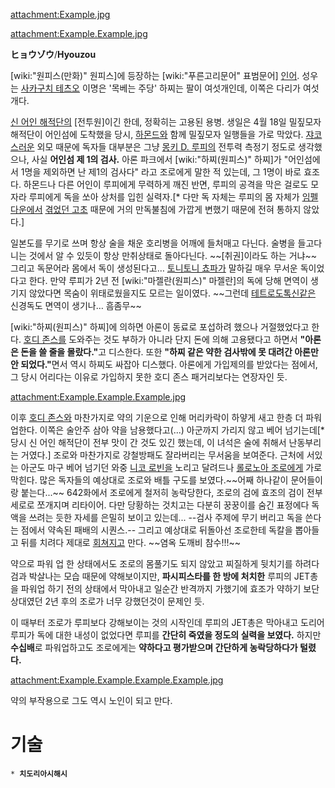 attachment:Example.jpg

attachment:Example.Example.jpg

'''ヒョウゾウ'''/'''Hyouzou'''

[wiki:"원피스(만화)" 원피스]에 등장하는 [wiki:"푸른고리문어" 표범문어] [[인어]]. 성우는 [[사카구치 테츠오]]
이명은 '목베는 주당'
하찌는 팔이 여섯개인데, 이쪽은 다리가 여섯개다.

[[신 어인 해적단]]의 [전투원]이긴 한데, 정확히는 고용된 용병. 생일은 4월 18일
밀짚모자 해적단이 어인섬에 도착했을 당시, [[하몬드]]와 함께 밀짚모자 일행들을 가로 막았다. [[쟈코]]스러운 외모 때문에 독자들 대부분은 그냥 [[몽키 D. 루피]]의 전투력 측정기 정도로 생각했으나, 사실 '''어인섬 제 1의 검사.''' 아론 파크에서 [wiki:"하찌(원피스)" 하찌]가 "어인섬에서 1명을 제외하면 난 제1의 검사다" 라고 조로에게 말한 적 있는데, 그 1명이 바로 효조다. 하몬드나 다른 어인이 루피에게 무력하게 깨진 반면, 루피의 공격을 막은 걸로도 모자라 루피에게 독을 쏘아 상처를 입힌 실력자.[* 다만 독 자체는 루피의 몸 자체가 [[임펠 다운]]에서 [[마젤란(원피스)|겪었던 고초]] 때문에 거의 만독불침에 가깝게 변했기 때문에 전혀 통하지 않았다.]

일본도를 무기로 쓰며 항상 술을 채운 호리병을 어깨에 들처매고 다닌다. 술병을 들고다니는 것에서 알 수 있듯이 항상 만취상태로 돌아다닌다. ~~[취권]이라도 하는 거냐~~ 그리고 독문어라 몸에서 독이 생성된다고… [[토니토니 쵸파]]가 말하길 매우 무서운 독이었다고 한다. 만약 루피가 2년 전 [wiki:"마젤란(원피스)" 마젤란]의 독에 당해 면역이 생기지 않았다면 목숨이 위태로웠을지도 모르는 일이였다. ~~그런데 [[테트로도톡신]]같은 신경독도 면역이 생기나… 흠좀무~~

[wiki:"하찌(원피스)" 하찌]에 의하면 아론이 동료로 포섭하려 했으나 거절했었다고 한다. [[호디 존스]]를 도와주는 것도 부하가 아니라 단지 돈에 의해 고용됐다고 하면서 '''"아론은 돈을 쓸 줄을 몰랐다."'''고 디스한다. 또한 '''"하찌 같은 약한 검사밖에 못 대려간 아론만 안 되었다."'''면서 역시 하찌도 싸잡아 디스했다. 아론에게 가입제의를 받았다는 점에서, 그 당시 어리다는 이유로 가입하지 못한 호디 존스 패거리보다는 연장자인 듯.

attachment:Example.Example.Example.jpg

이후 [[호디 존스]]와 마찬가지로 약의 기운으로 인해 머리카락이 하얗게 새고 한층 더 파워업한다. 이쪽은 술안주 삼아 약을 남용했다고(...) 아군까지 가리지 않고 베어 넘기는데[* 당시 신 어인 해적단이 전부 맛이 간 것도 있긴 했는데, 이 녀석은 술에 취해서 난동부리는 거였다.] 조로와 마찬가지로 강철방패도 잘라버리는 무서움을 보여준다. 근처에 서있는 아군도 마구 베어 넘기던 와중 [[니코 로빈]]을 노리고 달려드나 [[롤로노아 조로]]에게 가로막힌다. 많은 독자들의 예상대로 조로와 배틀 구도를 보였다.~~어째 하나같이 문어들이랑 붙는다...~~ 642화에서 조로에게 철저히 농락당한다, 조로의 검에 효조의 검이 전부 세로로 쪼개지며 리타이어. 다만 당황하는 것치고는 다분히 꿍꿍이를 숨긴 표정에다 독액을 쓰려는 듯한 자세를 은밀히 보이고 있는데... --검사 주제에 무기 버리고 독을 쓴다는 점에서 약속된 패배의 시퀀스.-- 그리고 예상대로 뒤돌아선 조로한테 독칼을 뽑아들고 뒤를 치려다 제대로 [[회]]쳐지고 만다. ~~염옥 도깨비 참수!!!~~

약으로 파워 업 한 상태에서도 조로의 몸풀기도 되지 않았고 찌질하게 뒷치기를 하려다 검과 박살나는 모습 때문에 약해보이지만, '''파시피스타를 한 방에 처치한''' 루피의 JET총을 파워업 하기 전의 상태에서 막아내고 일순간 반격까지 가했기에 효조가 약하기 보단 상대였던 2년 후의 조로가 너무 강했던것이 문제인 듯.

이 때부터 조로가 루피보다 강해보이는 것의 시작인데 루피의 JET총은 막아내고 도리어 루피가 독에 대한 내성이 없었다면 루피를 '''간단히 죽였을 정도의 실력을 보였다.''' 하지만 '''수십배'''로 파워업하고도 조로에게는 '''약하다고 평가받으며 간단하게 농락당하다가 털렸다.'''

attachment:Example.Example.Example.Example.jpg

약의 부작용으로 그도 역시 노인이 되고 만다.

= 기술 =
 * '''치도리아시해시'''
